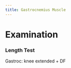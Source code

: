 ```yaml
---
title: Gastrocnemius Muscle
---
```




# Examination

:::{layout-ncol="3"}

### Length Test
Gastroc: knee extended + DF

:::